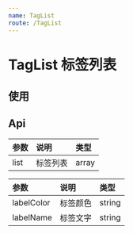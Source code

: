 ```yaml
---
name: TagList
route: /TagList
---
```



# TagList 标签列表

## 使用
<Playground>
    <TagList
        list={[
            {'labelName':'收益稳定','labelColor':'#ff6600'},
            {'labelName':'净值型','labelColor':'#1496ff'},
            {'labelName':'周开放','labelColor':'#1496ff'},
            {'labelName':'周开放'},
            {'labelName':'周开放'},
            {'labelName':'周开放'},
        ]}
    />
</Playground>

## Api

| 参数 |   说明   | 类型  |
| :--- | :------- | :---- |
| list | 标签列表 | array |

|    参数    |   说明   |  类型  |
| :--------- | :------- | :----- |
| labelColor | 标签颜色 | string |
| labelName  | 标签文字 | string |
